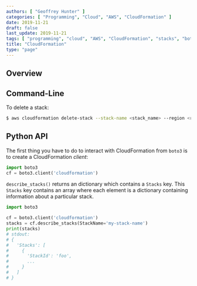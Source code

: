 ```yaml
---
authors: [ "Geoffrey Hunter" ]
categories: [ "Programming", "Cloud", "AWS", "CloudFormation" ]
date: 2019-11-21
draft: false
last_update: 2019-11-21
tags: [ "programming", "cloud", "AWS", "CloudFormation", "stacks", "boto3", "CLI" ]
title: "CloudFormation"
type: "page"
---
```


## Overview

## Command-Line

To delete a stack:

```bash
$ aws cloudformation delete-stack --stack-name <stack_name> --region <region>
```

## Python API

The first thing you have to do to interact with CloudFormation from `boto3` is to create a CloudFormation _client_:

```python
import boto3
cf = boto3.client('cloudformation')
```

`describe_stacks()` returns an dictionary which contains a `Stacks` key. This `Stacks` key contains an array where each element is a dictionary containing information about a particular stack.

```python
import boto3

cf = boto3.client('cloudformation')
stacks = cf.describe_stacks(StackName='my-stack-name')
print(stacks)
# stdout:
# {
#   'Stacks': [
#     {
#       'StackId': 'foo',
#       ...
#     }
#   ] 
# }
```